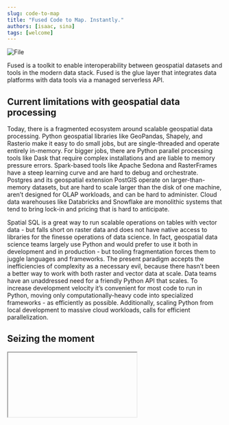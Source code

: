 ```yaml
---
slug: code-to-map
title: "Fused Code to Map. Instantly."
authors: [isaac, sina]
tags: [welcome]
---
```



<div style={{ textAlign: "center" }}>
  <img src={banner} alt="File" style={{ width: 1200 }} />
</div>

Fused is a toolkit to enable interoperability between geospatial datasets and tools in the modern data stack. Fused is the glue layer that integrates data platforms with data tools via a managed serverless API.

## Current limitations with geospatial data processing

Today, there is a fragmented ecosystem around scalable geospatial data processing. Python geospatial libraries like GeoPandas, Shapely, and Rasterio make it easy to do small jobs, but are single-threaded and operate entirely in-memory. For bigger jobs, there are Python parallel processing tools like Dask that require complex installations and are liable to memory pressure errors. Spark-based tools like Apache Sedona and RasterFrames have a steep learning curve and are hard to debug and orchestrate. Postgres and its geospatial extension PostGIS operate on larger-than-memory datasets, but are hard to scale larger than the disk of one machine, aren’t designed for OLAP workloads, and can be hard to administer. Cloud data warehouses like Databricks and Snowflake are monolithic systems that tend to bring lock-in and pricing that is hard to anticipate.

Spatial SQL is a great way to run scalable operations on tables with vector data - but falls short on raster data and does not have native access to libraries for the finesse operations of data science. In fact, geospatial data science teams largely use Python and would prefer to use it both in development and in production - but tooling fragmentation forces them to juggle languages and frameworks. The present paradigm accepts the inefficiencies of complexity as a necessary evil, because there hasn’t been a better way to work with both raster and vector data at scale. Data teams have an unaddressed need for a friendly Python API that scales. To increase development velocity it’s convenient for most code to run in Python, moving only computationally-heavy code into specialized frameworks - as efficiently as possible. Additionally, scaling Python from local development to massive cloud workloads, calls for efficient parallelization.

## Seizing the moment


<Iframe
  id="blog-seizing-the-moment"
  url="https://staging.fused.io/workbench#app/s/aH4sIAAAAAAAAA%2B0bi47bNvJXBC9wtlutTD2oxwLGXdI0vR56TZGkPdytFwYlUl41sqST5N04Qf79hqTelr3Oq5cW1SZemZwhZ4Yzw5kh9%2B0kSCmbXE2ibZbmpZLtKQteKaRQMvpqlVStRZkzso2jkncUZdO%2BYWlGEgqN8G%2BT0aYj3BWMrkmWNS1p0RltTQK2SsI83SoZKW%2FjyFeqvp%2Fg6yppQKOkyFjQTliy1%2BV9TjIOskooC5XiNr1fcx5mlG3T%2BdUqUeBZTfjPC%2BiLko1S3jKFgyhpKN45pCZBJPhFO4yyBPq0IqLMJ7kW3II0%2FPT1TA4mRllNVOVlvmNziRt1aKhml0Oenr0BhNm2JH9F0%2FsEZrm4UL4Rc8w7EOkuD1gcJaxQlTUQWElF27Cy0ycF0BtYyKWWmUYZZUk542xrv6ZRMusgX%2BtXN%2FP5XMp1lVwouqb8J01IDMOQslAerRJS7JNA4TLnw%2BqzWtbjmtPpOdAesUKdT%2BAZIEqmbPnKVrTL8dbBLcmB5oYrGFx7Ah2dJv4A5roo9zFbribwDkt2tViIhmIhvy8oSPnyzoPl66NGSVRGJF7fRex%2BzbllSz7JL%2FD1Bf82mIk%2FMSmjckfZ0nQ0xzUNUx2BSZONBLrUDUOzTAN7I2Bv0nS71PFITxaVwe0SDXrmg%2B8x2bO8WF6P4AMTP%2FDeEQb4s5q8jGImIA5kUj%2BUlAQkeluWWSEESjag0powby1KFwXL71i%2BuNMXsIBxGW3ZZQELxujC93XXCWxMEQpDiuAnDAhiSEfItT0vCFxEPY%2F4LrF8z9L10MI6tgDKdDzTdsNFvksWZcTX7%2B2bd4u3r%2BH%2F%2Ft1fabnP2DrdleucFCXLl1my%2BUvbeAdmkeZL8Eu%2FFmlylK0sCl4RH5SF2%2FERmDCKY0ZPQYBep69Og4CFrrl9gXeIga7pdZanGcvLiBWaMCxVQfDvZnoCnxNyAr%2FTEqS7pHxoOEHOfUTL26UxAjbvN910QKqu%2BaiDeDzuII4ZOFiQqsTgHZeKYiHNsT0bq8qlY2qeh5Bn1ZiVer%2Btv%2FNnKpd%2BenVUxVeTx1EJc40r98UfTa2jLdmw%2Fzs%2FurWwXMNa2Dq2xxnKWbnLk3Xq%2Fwr8LEl%2BuDQ%2BaDAdeLNLx9IQMj1kG303KfQG2nXDBY3Brqv20UCXXN0zTeyZziGmi7ClW6bu2sjUreNazx%2BIcoKo3PcMpuuIp3KBTmrkdyz9ByzeuEp%2BEQqp2wvdMzx3YVi2cWQJz9bJUy62cq1PSVwMu0741ANfCiwK92lg48DjDTyddWThLpSXz548636vnIvRW0ulCyGX87kAG99BL76cNX3IyYzQ3Sg7Qr2%2BEYVfF28%2BXOf%2FcG74i2DntzbikZ7ahsfs%2B8GA5iuMejGNbDS%2F1seaH7R7dBi%2BvGuDkqdRDCJRfAILpKSJUmd7rKiyEJ7XSbmdTgslDE8MaVRwgVXMtylikpbd4TqJooxwtCzNZnVgM%2B9ML1fo9PQS5qzpJeiR6atd7HD69ZviHAqU%2B6i8hYymiQrfgySY4iRV3NXMu0nj7yVF5JHuqewQguDPlxbGUVHOKmHekXjHitl8fmAS89okeFxvaMpPaZTw2gu8xPsN%2BIVBaG98ZO5%2FWCTqtB7WlHprDlKNQd6TAxonPe0owQMloLNT36G6F1DPMczQ0Klt%2BbpBjdANqE7sEJnEp46PmGE7ge%2FojBLDdSixiaG7AdGZP5Xj%2FY1XUwio%2FZp7ednGxRGnhIqmRiSiJ4SpG%2FY08M4zQZCqyNh3XaZrrvvLaSapL6aqkqzz9L5YYgTPvDvWOuO8FucPyaGPDyijcBhXbceuGOo2wXQd5qpsDHSVazb0zWR87Tge5G08nsYW9qzeGoyWdcaEGAiwNYD1pFgRetzQhTmMGzt%2FPsLghT6%2Bv9FLyztp%2BALkAePnj3QAQzNvuB51AvwZOgJJ0rEakRjrgToRfx4I5bqPiIJoqN0yQmcYjdFTP4Ng4NrAmEfzqmLCZq%2BjYRY2RO0kAzUq%2F%2BCo6CTyGYWb3hwylji6GMdY%2FDyCrczzXPn2MqZc3aj%2B0eoQfz5MNPioaA6bhwtzuB113YEsR%2Fe3HxO8BDiXx7BLKCTeMD8nv%2FFuVHW%2BJnlO9r0mQWmU9t3gS75n1eX%2FZoYL2KRK8C%2By5tGPr3jNfh0l2a6cTV9yKFnjqeoj4NtXk2tRVrY9bOrCZBzNMj3PsRCvo%2FEu0%2BJlD97h6C72kGneNJtkZyPtibHur7fP1SRwQ2wxgn2KbNuzbB1DbhLoTmD4Ngsd6gQME2wy3fdCGjpe4HuGTyxkYkQMw7LqI5aa5%2BcsZDlLAnal1IlSFpOElSTfB%2BkWOGa5to2CPC3SkJ9gbBdc8QtWQv6UlKBz8aVxGRvVkj9%2B9OOTF0Do205uGqQQRpMYMtPpY6R3tX3qQwgk241e%2ByZnLJEdZq8DsjPZbA2bGd0wzYF20Y3Hu6tee7TXdU3Z7fS6kyiXze44lo1Ft%2Fuo113cR7luix5dP%2BgxDNljTJskqLsoz7IygiBECSGG5zpasBhCCgjnYcLKStIKBKICHlMKuWuv2L4NKAeb%2FpFxZBNYmhxwTfqKL7urzEJiCwV9dMVziYoIFfZmyl4v3fn4mP55Yz4eG9MYcPMkKkA%2F9x12eK4ocBpTus8jCAfC6b%2FTXQNzpbw9YPWdwqc9aPffTQeTPt8lyg6CSOn3%2BKqQOIY8FWx%2FGI7mTJ7itdFUuEuCXhzF8aKAB21v37WtfNRXqujkYbRcUOBjW%2FSQxdrvOHLl2rSXpHg1G41E%2BVhL%2FgGvIO5l17%2BpCkevksDBtlAReM1%2F38BMMN9BFFjBdOXU7grbfZgcYVlKo%2B0Ze7tQHt0T2BS4SBhIVaD3BxN6SgRUTa2Q2PXBIt%2FcDDD9MzF9jtnibuLUB79PWVyHyn2iYS9bByQOdjG3tmV15C3AeXg%2Bq6i%2BrImYKwtlJdDrrq%2BrrrnyFQ%2Bd5nKE7sK0swVpUoL7FYbFT%2B9nIptc9ohQwVACdpvGlOVLPpQKRrNly2lwm6dbNlW3USKihmJpqmQHCcsuozysFsEGbAKbnTzHyPblrahGgX%2FxwSyjZAOtd0V1%2Bg7%2BhaZJvO9VFPjDXrMAbLwnORDp5OuK%2Bnl3yZ8zsPe821LLrmFonaT5lsTRG1gkGoXVxlWJT62l110STWzTMzGSfK%2FSbg22pH3GZtMdBG%2FudK4qYEA8LtttkyqI6twpkOoitbo%2BkLc05fGO0yDvPXBZWJ8lD%2B%2B7ohcxeNG8cuGV90naFLHrZgUkyP%2FH3dYHFIh3JJhws0iG5eKz4tIX7BwZRPIqUTUkPnTxiXi0U5QsW%2FIv%2Bojn%2FPnJ03OT9pqTpThLkAQt5SRdd7I5noSvJpbtUws7lNLQDyyH%2BpQS4iCTGDYyqYdZiGxGMbWoF1imH7qGgR3sEpPXaTGmnMWGjvqlIUb%2BUpX%2B2Vmd5M%2F7NArjKvNInKt%2BEXS2FHVplcBAXVX%2B%2BFKoTcFh5dPDWkm7%2FupAzuoBLxL5fTB6lZaHaH64wvK7qIp%2BqoszY1cYPv%2FFmbNydpGvd%2FRgHOrzXDMBd%2FaVeFeV6pd%2B9q0QHZ1bV%2FrkkupYyZ%2FSOimtoQ85La%2Bxk7j6%2BRCBIRWp4G%2FPldFoeejMi0Y89MEaT8OKNL5jbfCDO%2FeLDooaDXj%2FVGCkLr%2Ba6KZjhdRDyMGI%2BgZ2fWbpQWjTgBCEHQsZum2ZeqgzRkioI89kBvGQ7lGMfIzJYI5ejZw7MFmDsf8gjvsjjrPcL9xX0%2FC8W3j9OrV7tNQ8XqOGf2MI72EOtqbI2yeQmLT2YDfJQK1iEAcr5S1oooxiCuWnH7%2BTfd%2F%2F87v1z89%2FEFnjB1xXsGhAQysMbN0IGHMdwsBOsMU8RCjxbB05nmdj12AscA2EceD4zA4Q%2FAC87RBxXQEEyo5cSRlkIBkLojBiRXWTOk9AF%2BpqaqcsyqNe0HqJ9vjZz7Iw2NGZ60vH0XTdcyCeUExXczwwbNyV9BDC87B7AGFrHvgAzzwToppFAtycdgKtQQLlx0yyjaFczRWDd2bvBE%2FACjJ1pxc8HZ4q%2BYzw%2FbZngn2j7DkuX9yrXAuDrGiszG9w5bK6lFhpmlrf7JProjaXjJCG25L0Qw6wO7k65sXaV1X4xyxP7yJZjZAukRPWOk4%2BcPOt0F48evntDz98%2F%2FLbocE5mvKCxeFlEEdZa3AOP4ZQRjafbzhYvSmMbjmW57muCxaCw1Antu%2BZFkYmsoF9x0MspNgxPdcn2HCxTnzL9Bh1Dc8NiOv5CIXN6H9uNn9uNi3a59hsXE35Jc3TJI1azXebraaj9TVUrZrvWSRqa0Sc29YnyNp6%2B7c83byeH4NV6No5kZ4RBIHvYtvHgRc62EC2EYQQ5PkmMl3XZLZJMIMIkATYDrDDQsxsBn6cGCZYoa2L44LBbYs7yTa%2FbtGk7I3pHy8afQ5S2osfQ0pGnAXWPMeyXVArrGHLGx57%2FOkxJHO%2Fe49x%2FBrFB1%2BheJ%2BM8X2T5E8rsNOll0MB1PxXdepPK4GPTIIPLxF07wtUTrg63uTdE4EJOUDneHwq8wZ5T7OqHEyvlLdT7tXhRfzdjqpM%2BcEafBVlg3cVTVN54%2B4UqnEMtXvHYIhkHkUSJY4huNWCc%2Bk30HXGP4THR%2BCbDGqIYB9BaCLAIYJzBKHaEIfg7iH4u2qFnz15xmGSMNrscqaUqcKPuhTxd7Lf%2FV1Jc3EoLP6WVLTJVI3XjldJSXKucgDAtxu%2B7NXpPOhJfdDIU65jR%2BPTVnVgB%2BmMBgNwvHV7AsgHv%2B4NenMtObzpKSWNRPAtSGhb6w39UZYpGcnJlsE6FJW6tpOsJs3mP%2F0XgQ0B9n5%2BPiu4B8n4TBTNgX9NU6b87DIRqglY7DW%2FsiOijBdM2Er1d7t11MJzSnKfyLGalLH9S%2BIuv4KsKBxnWqzjTTVqF4vzzECZqy55njcE4D8TdZKz%2F%2B6inG2htZhcXU%2BaK0dVHytK%2FiovG8HLnuQx%2FJLbMbw0R3uXJGCTG3USFU93cfwi4HdaJlehMKr%2FAfwsDPLoPQAA"
/>

The last several years have seen a commoditization of modular building blocks of OLAP systems and increased adoption of geospatial cloud-native data formats. With the convergence and popularity of columnar memory formats like Apache Arrow and Apache Parquet, easy-to-use columnar OLAP databases like DuckDB, and broader adoption of geospatial cloud-native data formats like Cloud-Optimized GeoTIFF and GeoParquet, we believe there’s a window for a serverless geospatial OLAP engine. Moreover, serverless computing has emerged as a prominent trend, delegating the management of infrastructure and dynamically scaling resources in response to demand, leading to heightened flexibility and cost efficiency. Leveraging serverless cloud infrastructure like AWS Lambda, Azure Functions, Google Cloud Functions, or Cloudflare Workers enables event-driven processing closer to the data source.

Parquet files have become the standard file format for columnar data and have helped to commoditize the decoupling of storage and compute by enabling queries directly on object storage like AWS S3. GeoParquet – a specification for storing point, line, and polygon geometries in Parquet – has seen recent momentum as a fast storage format for geospatial vector data and has started to be integrated into industry-standard tools like GDAL. Moreover, with spatial partitioning, operations can be broken down into small independent parts that execute simultaneously in multiple processes. For geospatial array data like satellite imagery, Cloud-Optimized GeoTIFF – an extension to GeoTIFF that enables chunked access via HTTP range requests – has taken hold as the standard way to store geospatial image data, with petabytes publicly available from AWS’ open data program and buy-in from major vendors like USGS and Planet.

Apache Arrow has become the universal in-memory columnar data format for columnar, analytic data because its language-independent specification enables easier movement of data between languages and frameworks. Moreover GeoArrow – an incubating specification for storing geospatial data in Arrow – gives us a way to move geospatial data from Python to compiled code for free, and will likely serve as the foundation for an ecosystem of large-data geospatial tools. Already in the frontend, deck.gl can use GeoArrow-style data buffers to visualize millions of coordinates with no serialization costs.

As a result of all these trends, smaller data can be transferred to and processed on serverless cloud services in ways that are not possible ever before. Public clouds enable event-driven compute services that automatically scale, which makes for simple infrastructure and dependency management. Managed offerings reduce the complexities of data pipelines enabling geospatial workloads of any size to run on demand – to empower users with the ability to go from code to map, instantly.

## Why Fused?

Fused instantly converts user’s Python code to workflows and maps in Jupyter notebooks, low-code web apps, the Fused Workbench web-app, ETL pipelines, or any tool that consumes HTTP API endpoints. Fused lets developers run real-time serverless operations at any scale and build responsive maps, dashboards, and reports. Developers develop in production and run on any scale data without infrastructure friction using serverless parallel computing powered by advanced caching of geo-partitioned data. This enables bringing interoperable workflows, apps, and maps to the user's preferred stack and avoiding vendor lock-in.

With Fused, users find, reuse, and share User Defined Functions (UDFs) in the Fused vibrant community. Fused User Defined Functions (UDFs) are building blocks of serverless geospatial operations that integrate across the stack - with Planetary Computer, Google Earth Engine, Big Query, Snowflake, DuckDB, and more. They load datasets from the cloud ecosystem such as NASA, NOAA, US Census, and Overture. Fused serverless API turns these UDFs into live HTTP endpoints that load their output into any tools.

Fused allows people for the first time to easily work with geospatial data and integrate it with modern data tools. This is a radical departure from times when you manually conduct multistep processes fragmented across tools and data standards with the help of an army of data engineers and infra (if they are lucky) just to render data on a map. Fused is built to be the interoperable glue between geospatial data systems, and we’re excited to bring best-in-class cloud infrastructure and distributed computing to this industry.

Join us in our journey to break from old geospatial infrastructure. Let's revolutionize geospatial technology together! 🌎🚀

- The Fused Founding Team
